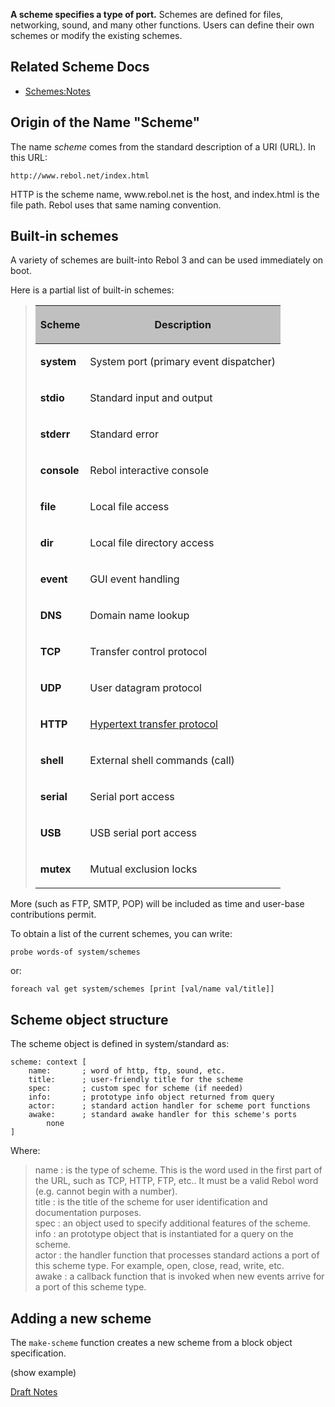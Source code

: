 '''A scheme specifies a type of port.''' Schemes are defined for files, networking, sound, and many other functions. Users can define their own schemes or modify the existing schemes.

==Related Scheme Docs==

*[[Schemes:Notes]]

==Origin of the Name "Scheme"==

The name ''scheme'' comes from the standard description of a URI (URL). In this URL:

<pre>
http://www.rebol.net/index.html
</pre>

HTTP is the scheme name, www.rebol.net is the host, and index.html is the file path. Rebol uses that same naming convention.

== Built-in schemes ==

A variety of schemes are built-into Rebol 3 and can be used immediately on boot.

Here is a partial list of built-in schemes:

<blockquote>
{| border=1 cellspacing=0 cellpadding=4
!style="background-color:silver"|Scheme
!style="background-color:silver"|Description
|-
| '''system''' || System port (primary event dispatcher)
|-
| '''stdio''' || Standard input and output
|-
| '''stderr''' || Standard error
|-
| '''console''' || Rebol interactive console
|-
| '''file''' || Local file access
|-
| '''dir''' || Local file directory access
|-
| '''event''' || GUI event handling
|-
| '''DNS''' || Domain name lookup
|-
| '''TCP''' || Transfer control protocol
|-
| '''UDP''' || User datagram protocol
|-
| '''HTTP''' || [[Scheme: HTTP|Hypertext transfer protocol]]
|-
| '''shell''' || External shell commands (call)
|-
| '''serial''' || Serial port access
|-
| '''USB''' || USB serial port access
|-
| '''mutex''' || Mutual exclusion locks
|}
</blockquote>

More (such as FTP, SMTP, POP) will be included as time and user-base contributions permit.

To obtain a list of the current schemes, you can write:

<pre>
probe words-of system/schemes
</pre>

or:

<pre>
foreach val get system/schemes [print [val/name val/title]]
</pre>

== Scheme object structure ==

The scheme object is defined in system/standard as:

<pre>
scheme: context [
    name:       ; word of http, ftp, sound, etc.
    title:      ; user-friendly title for the scheme
    spec:       ; custom spec for scheme (if needed)
    info:       ; prototype info object returned from query
    actor:      ; standard action handler for scheme port functions
    awake:      ; standard awake handler for this scheme's ports
        none
]
</pre>

Where:

<blockquote>
; name : is the type of scheme. This is the word used in the first part of the URL, such as TCP, HTTP, FTP, etc.. It must be a valid Rebol word (e.g. cannot begin with a number).
; title : is the title of the scheme for user identification and documentation purposes.
; spec : an object used to specify additional features of the scheme.
; info : an prototype object that is instantiated for a query on the scheme.
; actor : the handler function that processes standard actions a port of this scheme type. For example, open, close, read, write, etc.
; awake : a callback function that is invoked when new events arrive for a port of this scheme type.
</blockquote>


== Adding a new scheme ==

The <tt>make-scheme</tt> function creates a new scheme from a block object specification.

(show example)


[[Notes|Draft Notes]]